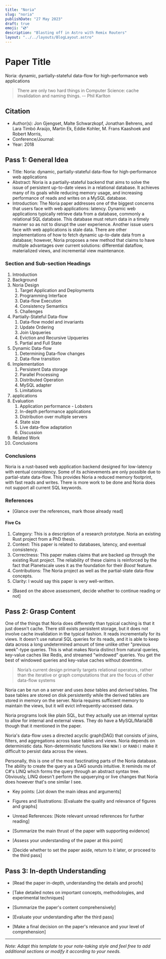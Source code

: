 ```yaml
---
title: "Noria"
slug: "noria"
publishDate: "27 May 2023"
draft: true
emoji: "💿"
description: "Blasting off in Astro with Remix Routers"
layout: "../../layouts/BlogLayout.astro"
---
```


# Paper Title
Noria: dynamic, partially-stateful data-flow
for high-performance web applications

>There are only two hard things in Computer Science: cache invalidation and naming things.
> -- Phil Karlton

## Citation
- Author(s): Jon Gjengset, Malte Schwarzkopf, Jonathan Behrens, and Lara Timbó Araújo, Martin Ek, Eddie Kohler, M. Frans Kaashoek and Robert Morris,
- Conference/Journal:
- Year: 2018

## Pass 1: General Idea

- Title: Noria: dynamic, partially-stateful data-flow for high-performance web applications
- Abstract: Noria is a partially-stateful backend that aims to solve the issue of persistent up-to-date views in a relational database.
    It achieves many of its goals while reducing memory usage, and increasing performance of reads and writes on a MySQL database.
- Introduction: The Noria paper addresses one of the biggest concerns that users face with web applications: latency.
    Dynamic web applications typically retrieve data from a database, commonly a relational SQL database. This database must return data
    in a timely manner so as not to disrupt the user experience. Another issue users face with web applications is stale data.
    There are other implementations of how to fetch dynamic up-to-date data from a database; however, Noria proposes a new method that
    claims to have multiple advantages over current solutions: differential dataflow, materialized views, and incremental view maintenance.

### Section and Sub-section Headings

1. Introduction
2. Background
3. Noria Design
    1. Target Application and Deployments
    2. Programming Interface
    3. Data-flow Execution
    4. Consistency Semantics
    5. Challenges
4. Partially-Stateful Data-flow
    1. Data-flow model and invariants
    2. Update Ordering
    3. Join Upqueries
    4. Eviction and Recursive Upqueries
    5. Partial and Full State
5. Dynamic Data-flow
    1. Determining Data-flow changes
    2. Data-flow transition
6. Implementation
    1. Persistent Data storage
    2. Parallel Processing
    3. Distributed Operation
    4. MySQL adapter
    5. Limitations
7. applications
8. Evaluation
    1. Application performance - Lobsters
    2. In-depth performance applications
    3. Distribution over multiple servers
    4. State size
    5. Live data-flow adaptation
    6. Discussion
9. Related Work
10. Conclusions

### Conclusions
Noria is a rust-based web application backend designed for low-latency with eentual consistency.
Some of its achievements are only possible due to partial-state data-flow. This provides Noria a reduced memory footprint,
with fast reads and writes. There is more work to be done and Noria does not support all current SQL keywords.

### References

- [Glance over the references, mark those already read]

#### Five Cs

1. Category: This is a description of a research prototype. Noria an existing Rust project from a PhD thesis.
2. Context: This paper is related to databases, latency, and eventual consistency.
3. Correctness: This paper makes claims that are backed up through the existing Rust project.
    The reliability of these claims is reinforced by the fact that Planetscale uses it as the foundation for their _Boost_ feature.
4. Contributions: The Noria project as well as the partial-state data-flow concepts.
5. Clarity: I would say this paper is very well-written.

- [Based on the above assessment, decide whether to continue reading or not]

## Pass 2: Grasp Content

One of the things that Noria does differently than typical caching is that it just doesn't cache.
There still exists persistent storage, but it does not involve cache invalidation in the typical fashion.
It reads incrementally for its views. It doesn't use natural SQL queries for its reads, and it is able to
keep data across a long undetermined amount of time unlike other "previous week"-type queries.
This is what makes Noria distinct from natural queries, key-value caches like Redis, and streamed "windowed" queries.
You get the best of windowed queries and key-value caches without downtime.

>Noria’s current design primarily targets relational operators,
rather than the iterative or graph computations that are
the focus of other data-flow systems

Noria can be run on a server and uses _base_ tables and _derived_ tables. The base tables are stored on disk
persistently while the derived tables are stored in memory on the server.
Noria requires sufficient memory to maintain the views, but it will evict infrequently-accessed data.

Noria programs look like plain SQL, but they actually use an internal syntax to allow for internal and external views.
They do have a MySQL/MariaDB though that it mentioned in the paper.

Noria's data-flow uses a directed acyclic graph(DAG) that consists of joins, filters, and aggregations across base tables and views.
Noria depends on deterministic data. Non-deterministic functions like `NOW()` or `RAND()` make it difficult to persist data across the views.

Personally, this is one of the most fasctinating parts of the Noria database. The ability to create the query as a DAG sounds intuitive.
It reminds me of C#'s LINQ which forms the query through an abstract syntax tree. Obviously, LINQ doesn't perform the upquerying or live
changes that Noria does however that's one similar I see.

- Key points: [Jot down the main ideas and arguments]
- Figures and Illustrations: [Evaluate the quality and relevance of figures and graphs]
- Unread References: [Note relevant unread references for further reading]

- [Summarize the main thrust of the paper with supporting evidence]

- [Assess your understanding of the paper at this point]

- [Decide whether to set the paper aside, return to it later, or proceed to the third pass]

## Pass 3: In-depth Understanding

- [Read the paper in-depth, understanding the details and proofs]
- [Take detailed notes on important concepts, methodologies, and experimental techniques]

- [Summarize the paper's content comprehensively]

- [Evaluate your understanding after the third pass]

- [Make a final decision on the paper's relevance and your level of comprehension]

---

*Note: Adapt this template to your note-taking style and feel free to add additional sections or modify it according to your needs.*
